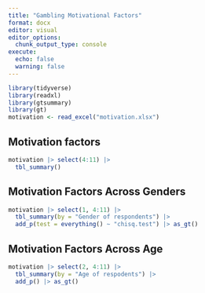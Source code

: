 ```yaml
---
title: "Gambling Motivational Factors"
format: docx
editor: visual
editor_options: 
  chunk_output_type: console
execute: 
  echo: false
  warning: false
---
```


```r
library(tidyverse)
library(readxl)
library(gtsummary)
library(gt)
motivation <- read_excel("motivation.xlsx")
```

## Motivation factors

```r
motivation |> select(4:11) |> 
  tbl_summary()
```

## Motivation Factors Across Genders

```r
motivation |> select(1, 4:11) |> 
  tbl_summary(by = "Gender of respondents") |> 
  add_p(test = everything() ~ "chisq.test") |> as_gt()
```

## Motivation Factors Across  Age

```r
motivation |> select(2, 4:11) |> 
  tbl_summary(by = "Age of respodents") |> 
  add_p() |> as_gt()
```

